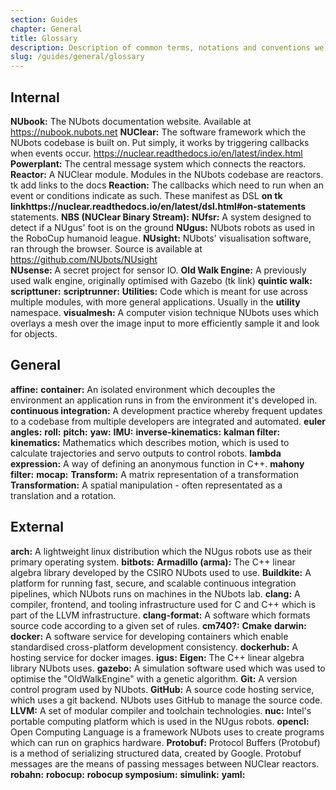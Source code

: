 ```yaml
---
section: Guides
chapter: General
title: Glossary
description: Description of common terms, notations and conventions we use.
slug: /guides/general/glossary
---
```

## Internal

**NUbook:** The NUbots documentation website. Available at https://nubook.nubots.net
**NUClear:** The software framework which the NUbots codebase is built on. Put simply, it works by triggering callbacks when events occur. https://nuclear.readthedocs.io/en/latest/index.html
    **Powerplant:** The central message system which connects the reactors.
    **Reactor:** A NUClear module. Modules in the NUbots codebase are reactors. tk add links to the docs
    **Reaction:** The callbacks which need to run when an event or conditions indicate as such. These manifest as DSL **on tk linkhttps://nuclear.readthedocs.io/en/latest/dsl.html#on-statements** statements.
**NBS (NUClear Binary Stream):**
**NUfsr:** A system designed to detect if a NUgus' foot is on the ground
**NUgus:** NUbots robots as used in the RoboCup humanoid league.
**NUsight:** NUbots' visualisation software, ran through the browser. Source is available at https://github.com/NUbots/NUsight  
**NUsense:** A secret project for sensor IO.
**Old Walk Engine:** A previously used walk engine, originally optimised with Gazebo (tk link)
**quintic walk:** 
**scripttuner:**
**scriptrunner:**
**Utilities:** Code which is meant for use across multiple modules, with more general applications. Usually in the **utility** namespace.
**visualmesh:** A computer vision technique NUbots uses which overlays a mesh over the image input to more efficiently sample it and look for objects.

## General

**affine:**
**container:** An isolated environment which decouples the environment an application runs in from the environment it's developed in.
**continuous integration:** A development practice whereby frequent updates to a codebase from multiple developers are integrated and automated.
**euler angles:**
    **roll:**
    **pitch:**
    **yaw:**
**IMU:**
**inverse-kinematics:**
**kalman filter:**
**kinematics:** Mathematics which describes motion, which is used to calculate trajectories and servo outputs to control robots.
**lambda expression:** A way of defining an anonymous function in C++.
**mahony filter:**
**mocap:**
**Transform:** A matrix representation of a transformation
**Transformation:** A spatial manipulation - often representated as a translation and a rotation.

## External

**arch:** A lightweight linux distribution which the NUgus robots use as their primary operating system.
**bitbots:**
**Armadillo (arma):** The C++ linear algebra library developed by the CSIRO NUbots used to use.
**Buildkite:** A platform for running fast, secure, and scalable continuous integration pipelines, which NUbots runs on machines in the NUbots lab.
**clang:** A compiler, frontend, and tooling infrastructure used for C and C++ which is part of the LLVM infrastructure.
**clang-format:** A software which formats source code according to a given set of rules.
**cm740?:**
**Cmake**
**darwin:**
**docker:** A software service for developing containers which enable standardised cross-platform development consistency.
**dockerhub:** A hosting service for docker images.
**igus:** 
**Eigen:** The C++ linear algebra library NUbots uses.
**gazebo:** A simulation software used which was used to optimise the "OldWalkEngine" with a genetic algorithm.
**Git:** A version control program used by NUbots.
**GitHub:** A source code hosting service, which uses a git backend. NUbots uses GitHub to manage the source code.
**LLVM:** A set of modular compiler and toolchain technologies.
**nuc:** Intel's portable computing platform which is used in the NUgus robots.
**opencl:** Open Computing Language is a framework NUbots uses to create programs which can run on graphics hardware.
**Protobuf:** Protocol Buffers (Protobuf) is a method of serializing structured data, created by Google. Protobuf messages are the means of passing messages between NUClear reactors.
**robahn:**
**robocup:**
**robocup symposium:**
**simulink:**
**yaml:**